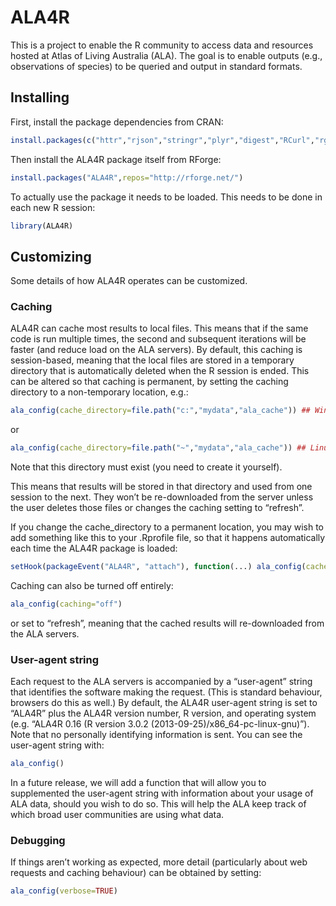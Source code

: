 # ALA4R

This is a project to enable the R community to access data and resources hosted at Atlas of Living Australia (ALA). The goal is to enable outputs (e.g., observations of species) to be queried and output in standard formats.

## Installing

First, install the package dependencies from CRAN:

```r
install.packages(c("httr","rjson","stringr","plyr","digest","RCurl","rgeos"))
```

Then install the ALA4R package itself from RForge:
```r
install.packages("ALA4R",repos="http://rforge.net/")
```

To actually use the package it needs to be loaded. This needs to be done in each new R session:

```r
library(ALA4R)
```

## Customizing

Some details of how ALA4R operates can be customized.

### Caching
ALA4R can cache most results to local files. This means that if the same code is run multiple times, the second and subsequent iterations will be faster (and reduce load on the ALA servers). By default, this caching is session-based, meaning that the local files are stored in a temporary directory that is automatically deleted when the R session is ended. This can be altered so that caching is permanent, by setting the caching directory to a non-temporary location, e.g.:

```r
ala_config(cache_directory=file.path("c:","mydata","ala_cache")) ## Windows
```

or 

```r
ala_config(cache_directory=file.path("~","mydata","ala_cache")) ## Linux
```

Note that this directory must exist (you need to create it yourself).

This means that results will be stored in that directory and used from one session to the next. They won't be re-downloaded from the server unless the user deletes those files or changes the caching setting to "refresh".

If you change the cache_directory to a permanent location, you may wish to add something like this to your .Rprofile file, so that it happens automatically each time the ALA4R package is loaded:

```r
setHook(packageEvent("ALA4R", "attach"), function(...) ala_config(cache_directory=file.path("~","mydata","ala_cache")))
```

Caching can also be turned off entirely:

```r
ala_config(caching="off")
```

or set to "refresh", meaning that the cached results will re-downloaded from the ALA servers.

### User-agent string
Each request to the ALA servers is accompanied by a "user-agent" string that identifies the software making the request. (This is standard behaviour, browsers do this as well.) By default, the ALA4R user-agent string is set to "ALA4R" plus the ALA4R version number, R version, and operating system (e.g. "ALA4R 0.16 (R version 3.0.2 (2013-09-25)/x86_64-pc-linux-gnu)"). Note that no personally identifying information is sent. You can see the user-agent string with:

```r
ala_config()
```

In a future release, we will add a function that will allow you to supplemented the user-agent string with information about your usage of ALA data, should you wish to do so. This will help the ALA keep track of which broad user communities are using what data.

### Debugging
If things aren't working as expected, more detail (particularly about web requests and caching behaviour) can be obtained by setting:

```r
ala_config(verbose=TRUE)
```
